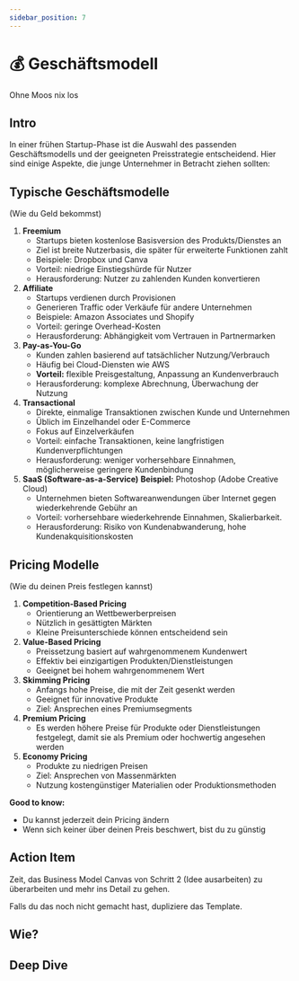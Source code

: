 ```yaml
---
sidebar_position: 7
---
```


# 💰 Geschäftsmodell

<Admonition type="info" icon="🏕️">
  Ohne Moos nix los
</Admonition>

## Intro

In einer frühen Startup-Phase ist die Auswahl des passenden Geschäftsmodells und der geeigneten Preisstrategie entscheidend. Hier sind einige Aspekte, die junge Unternehmer in Betracht ziehen sollten:

## Typische Geschäftsmodelle
(Wie du Geld bekommst)

1. **Freemium**
   - Startups bieten kostenlose Basisversion des Produkts/Dienstes an
   - Ziel ist breite Nutzerbasis, die später für erweiterte Funktionen zahlt
   - Beispiele: Dropbox und Canva
   - Vorteil: niedrige Einstiegshürde für Nutzer
   - Herausforderung: Nutzer zu zahlenden Kunden konvertieren
2. **Affiliate**
   - Startups verdienen durch Provisionen
   - Generieren Traffic oder Verkäufe für andere Unternehmen
   - Beispiele: Amazon Associates und Shopify
   - Vorteil: geringe Overhead-Kosten
   - Herausforderung: Abhängigkeit vom Vertrauen in Partnermarken
3. **Pay-as-You-Go**
   - Kunden zahlen basierend auf tatsächlicher Nutzung/Verbrauch
   - Häufig bei Cloud-Diensten wie AWS
   - **Vorteil:** flexible Preisgestaltung, Anpassung an Kundenverbrauch
   - Herausforderung: komplexe Abrechnung, Überwachung der Nutzung
4. **Transactional**
   - Direkte, einmalige Transaktionen zwischen Kunde und Unternehmen
   - Üblich im Einzelhandel oder E-Commerce
   - Fokus auf Einzelverkäufen
   - Vorteil: einfache Transaktionen, keine langfristigen Kundenverpflichtungen
   - Herausforderung: weniger vorhersehbare Einnahmen, möglicherweise geringere Kundenbindung
5. **SaaS (Software-as-a-Service)**
   **Beispiel:** Photoshop (Adobe Creative Cloud)
   - Unternehmen bieten Softwareanwendungen über Internet gegen wiederkehrende Gebühr an
   - Vorteil: vorhersehbare wiederkehrende Einnahmen, Skalierbarkeit.
   - Herausforderung: Risiko von Kundenabwanderung, hohe Kundenakquisitionskosten

## Pricing Modelle
(Wie du deinen Preis festlegen kannst)

1. **Competition-Based Pricing**
   - Orientierung an Wettbewerberpreisen
   - Nützlich in gesättigten Märkten
   - Kleine Preisunterschiede können entscheidend sein
2. **Value-Based Pricing**
   - Preissetzung basiert auf wahrgenommenem Kundenwert
   - Effektiv bei einzigartigen Produkten/Dienstleistungen
   - Geeignet bei hohem wahrgenommenem Wert
3. **Skimming Pricing**
   - Anfangs hohe Preise, die mit der Zeit gesenkt werden
   - Geeignet für innovative Produkte
   - Ziel: Ansprechen eines Premiumsegments
4. **Premium Pricing**
   - Es werden höhere Preise für Produkte oder Dienstleistungen festgelegt, damit sie als Premium oder hochwertig angesehen werden
5. **Economy Pricing**
   - Produkte zu niedrigen Preisen
   - Ziel: Ansprechen von Massenmärkten
   - Nutzung kostengünstiger Materialien oder Produktionsmethoden

**Good to know:**

- Du kannst jederzeit dein Pricing ändern
- Wenn sich keiner über deinen Preis beschwert, bist du zu günstig

## Action Item

Zeit, das Business Model Canvas von Schritt 2 (Idee ausarbeiten) zu überarbeiten und mehr ins Detail zu gehen.

Falls du das noch nicht gemacht hast, dupliziere das Template.

<Tooltipp
  toolName="Notion"
  toolDescription="Dupliziere dafür zum Beispiel unser Template in Notion und nimm dir mind. 30 Min. Zeit, um es auszufüllen."
  toolSource="https://www.notion.so/joels-code/Business-Model-Canvas-Beispiel-eb00b3002fba4c42aecc75cd87c81d35?pvs=4"
  buttonText="Template duplizieren"
/>

## Wie?

<Tooltipp
  toolName="FigJam"
  toolDescription="Zum Aufschreiben von Ideen beim Brainstorming kannst du kostenlos FigJam nutzen."
  toolSource="https://www.figma.com/de/figjam/"
  tutorialSource="https://www.youtube.com/watch?v=axDzyLEfYgU"
  buttonText="Zu FigJam"
/>

## Deep Dive

<TwoColumns>
  <YouTube videoId="oWZbWzAyHAE" />
  <YouTube videoId="xQWUm_eHjGk" />
  <YouTube videoId="DCyRzYHfiBo" />
  <YouTube videoId="X9Kng70J9mI" />
</TwoColumns>
